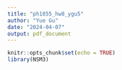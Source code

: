 ```yaml
---
title: "ph1855_hw8_ygu5"
author: "Yue Gu"
date: "2024-04-07"
output: pdf_document
---
```


```r
knitr::opts_chunk$set(echo = TRUE)
library(NSM3)
```

```r

```

